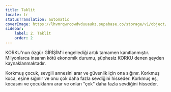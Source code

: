 ```yaml
---
title: Taklit
locale: tr
statusTranslation: automatic
coverImage: https://lhvmrqwrcowdvduuaukz.supabase.co/storage/v1/object/public/strapi-uploads/small_cover-educacion-fundamental.webp-2d51a7828a2b1309555be27f7e2a61a0.webp
sidebar:
    label: 2. Taklit
    order: 2
---
```

KORKU'nun özgür GİRİŞİM'i engellediği artık tamamen kanıtlanmıştır. Milyonlarca insanın kötü ekonomik durumu, şüphesiz KORKU denen şeyden kaynaklanmaktadır.

Korkmuş çocuk, sevgili annesini arar ve güvenlik için ona sığınır. Korkmuş koca, eşine sığınır ve onu çok daha fazla sevdiğini hisseder. Korkmuş eş, kocasını ve çocuklarını arar ve onları "çok" daha fazla sevdiğini hisseder.
